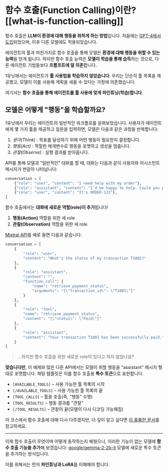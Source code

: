# 함수 호출(Function Calling)이란? [[what-is-function-calling]]

함수 호출은 **LLM이 환경에 대해 행동을 취하게 하는 방법**입니다. 처음에는 [GPT-4에서 도입](https://openai.com/index/function-calling-and-other-api-updates/)되었으며, 이후 다른 모델에도 적용되었습니다.

에이전트의 툴과 마찬가지로 함수 호출을 통해 모델은 **환경에 대해 행동을 취할 수 있는 능력**을 얻게 됩니다. 하지만 함수 호출 능력은 **모델이 학습을 통해 습득**하는 것으로, 다른 에이전트 기법들보다 **프롬프트에 덜 의존**합니다.

1유닛에서는 에이전트가 **툴 사용법을 학습하지 않았습니다**. 우리는 단순히 툴 목록을 제공했고, 모델이 이를 사용해 계획을 세울 수 있다는 가정에 의존했습니다.

여기서는 **함수 호출을 통해 에이전트를 툴 사용에 맞게 파인튜닝(학습)합니다**.

## 모델은 어떻게 "행동"을 학습할까요?

1유닛에서 우리는 에이전트의 일반적인 워크플로를 살펴보았습니다. 사용자가 에이전트에게 몇 가지 툴을 제공하고 질문을 입력하면, 모델은 다음과 같은 과정을 반복합니다:

1. *생각(Think)* : 목표를 달성하기 위해 어떤 행동이 필요한지 결정합니다.
2. *행동(Act)* : 적절한 매개변수로 행동을 포맷하고 생성을 멈춥니다.
3. *관찰(Observe)* : 실행 결과를 받아옵니다.

API를 통해 모델과 "일반적인" 대화를 할 때, 대화는 다음과 같이 사용자와 어시스턴트 메시지가 번갈아 나타납니다:

```python
conversation = [
    {"role": "user", "content": "I need help with my order"},
    {"role": "assistant", "content": "I'd be happy to help. Could you provide your order number?"},
    {"role": "user", "content": "It's ORDER-123"},
]
```

함수 호출에서는 **대화에 새로운 역할(role)이 추가**됩니다!

1. **행동(Action)** 역할을 위한 새 role
2. **관찰(Observation)** 역할을 위한 새 role

[Mistral API](https://docs.mistral.ai/capabilities/function_calling/)를 예로 들면 다음과 같습니다:

```python
conversation = [
    {
        "role": "user",
        "content": "What's the status of my transaction T1001?"
    },
    {
        "role": "assistant",
        "content": "",
        "function_call": {
            "name": "retrieve_payment_status",
            "arguments": "{\"transaction_id\": \"T1001\"}"
        }
    },
    {
        "role": "tool",
        "name": "retrieve_payment_status",
        "content": "{\"status\": \"Paid\"}"
    },
    {
        "role": "assistant",
        "content": "Your transaction T1001 has been successfully paid."
    }
]
```

> ...하지만 함수 호출을 위한 새로운 role이 있다고 하지 않았나요?

**맞습니다만**, 이 예제와 많은 다른 API에서는 모델이 취할 행동을 "assistant" 메시지 형태로 포맷합니다. 채팅 템플릿은 이를 함수 호출용 **특수 토큰**으로 표현합니다.

- `[AVAILABLE_TOOLS]` – 사용 가능한 툴 목록의 시작
- `[/AVAILABLE_TOOLS]` – 사용 가능한 툴 목록의 끝
- `[TOOL_CALLS]` – 툴을 호출(즉, "행동" 수행)
- `[TOOL_RESULTS]` – 행동 결과를 "관찰"
- `[/TOOL_RESULTS]` – 관찰의 끝(모델이 다시 디코딩 가능해짐)

이 코스에서 함수 호출에 대해 다시 다루겠지만, 더 깊이 알고 싶다면 [이 훌륭한 문서](https://docs.mistral.ai/capabilities/function_calling/)를 참고하세요.

---
이제 함수 호출이 무엇이며 어떻게 동작하는지 배웠으니, 이러한 기능이 없는 모델에 **함수 호출 기능을 추가**해 보겠습니다: [google/gemma-2-2b-it](https://huggingface.co/google/gemma-2-2b-it) 모델에 새로운 특수 토큰을 추가하는 방식입니다.

이를 위해서는 먼저 **파인튜닝과 LoRA**를 이해해야 합니다.
